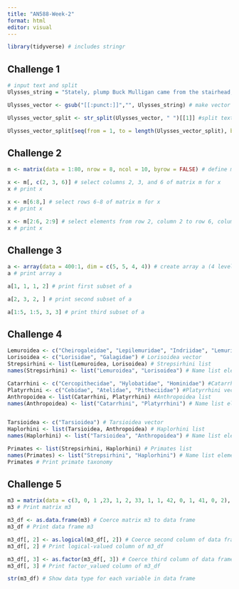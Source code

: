 ```yaml
---
title: "AN588-Week-2"
format: html
editor: visual
---
```


```r
library(tidyverse) # includes stringr
```

## Challenge 1

```r
# input text and split
Ulysses_string = "Stately, plump Buck Mulligan came from the stairhead, bearing a bowl of lather on which a mirror and a razor lay crossed."

Ulysses_vector <- gsub("[[:punct:]]","", Ulysses_string) # make vector of string w/o punctuation

Ulysses_vector_split <- str_split(Ulysses_vector, " ")[[1]] #split text and "unlist" Ulysses_vector_split

Ulysses_vector_split[seq(from = 1, to = length(Ulysses_vector_split), by = 3)] # take every third element
```

## Challenge 2

```r
m <- matrix(data = 1:80, nrow = 8, ncol = 10, byrow = FALSE) # define matrix m

x <- m[, c(2, 3, 6)] # select columns 2, 3, and 6 of matrix m for x
x # print x

x <- m[6:8,] # select rows 6-8 of matrix m for x
x # print x

x <- m[2:6, 2:9] # select elements from row 2, column 2 to row 6, column 9 of matrix m for x
x # print x
```

## Challenge 3

```r
a <- array(data = 400:1, dim = c(5, 5, 4, 4)) # create array a (4 levels, 400 elements)
a # print array a

a[1, 1, 1, 2] # print first subset of a

a[2, 3, 2, ] # print second subset of a

a[1:5, 1:5, 3, 3] # print third subset of a
```

## Challenge 4

```r
Lemuroidea <- c("Cheirogaleidae", "Lepilemuridae", "Indriidae", "Lemuridae", "Daubentoniidae") # Lemuroidea vector
Lorisoidea <- c("Lorisidae", "Galagidae") # Lorisoidea vector
Strepsirhini <- list(Lemuroidea, Lorisoidea) # Strepsirhini list
names(Strepsirhini) <- list("Lemuroidea", "Lorisoidea") # Name list elements

Catarrhini <- c("Cercopithecidae", "Hylobatidae", "Hominidae") #Catarrhini vector
Platyrrhini <- c("Cebidae", "Atelidae", "Pitheciidae") #Platyrrhini vector
Anthropoidea <- list(Catarrhini, Platyrrhini) #Anthropoidea list
names(Anthropoidea) <- list("Catarrhini", "Platyrrhini") # Name list elements


Tarsioidea <- c("Tarsioidea") # Tarsioidea vector
Haplorhini <- list(Tarsioidea, Anthropoidea) # Haplorhini list
names(Haplorhini) <- list("Tarsioidea", "Anthropoidea") # Name list elements

Primates <- list(Strepsirhini, Haplorhini) # Primates list
names(Primates) <- list("Strepsirhini", "Haplorhini") # Name list elements
Primates # Print primate taxonomy
```

## Challenge 5

```r
m3 = matrix(data = c(3, 0, 1 ,23, 1, 2, 33, 1, 1, 42, 0, 1, 41, 0, 2), nrow = 5, ncol = 3, byrow = TRUE) # create matrix m3, stored by rows
m3 # Print matrix m3

m3_df <- as.data.frame(m3) # Coerce matrix m3 to data frame
m3_df # Print data frame m3

m3_df[, 2] <- as.logical(m3_df[, 2]) # Coerce second column of data frame to logical-valued
m3_df[, 2] # Print logical-valued column of m3_df

m3_df[, 3] <- as.factor(m3_df[, 3]) # Coerce third column of data frame to factor-valued
m3_df[, 3] # Print factor_valued column of m3_df

str(m3_df) # Show data type for each variable in data frame
```
